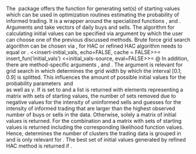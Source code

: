 \subsection{Package Interface}
\label{sec:pkginterfaceinit}

The \pkgname\ package offers the \Rfunc{initial\_vals} function for generating set(s) of starting values
which can be used in optimization routines estimating the probability of informed trading.
It is a wrapper around the specialized functions \Rfunc{init\_grid\_search}, \Rfunc{init\_hac} and
\Rfunc{init\_hac\_ref}.\footnote{%
The specialized functions for generating initial values are not exported by the \pkgname\ package.
To utilize a not exported function use a call of the form \Rfunc{\pkgname:::function\_name}.}
Arguments \Rcode{numbuys} and \Rcode{numsells} take vectors of daily buys and sells.
The algorithm for calculating initial values can be specified via \Rcode{method} argument
by which the user can choose one of the previous discussed methods.
Brute force grid search algorithm can be chosen via \Rcode{'Grid'},
for HAC or refined HAC algorithm \Rcode{method} needs to equal \Rcode{'HAC'} or \Rcode{'HAC\_Ref'}.
<<insert-initial_vals, echo=FALSE, cache = FALSE>>=
insert_fun('initial_vals')
<<initial_vals-source, eval=FALSE>>=
@
In addition, there are method-specific arguments \Rcode{length}, \Rcode{num\_clust} and \Rcode{details}.
The \Rcode{length} argument is relevant for grid search in which
\Rcode{length} determines the grid width by which the interval $\left[0.1, 0.9\right]$ is splitted.
This influences the amount of possible initial values for the probability parameters \probinfevent\ and \probbadnews\
as well as $\gamma$.\footnote{%
The grid search algorithm is discussed in detail in section \ref{sec:initgrid}.}
If \Rcode{details} is set to \Rcode{TRUE} and \Rcode{method = 'Grid'} a list is returned with elements
representing a matrix with sets of starting values, the number of sets removed due to negative values for the intensity of uninformed sells
and guesses for the intensity of informed trading that are larger than the highest observed number of buys or sells in the data.
Otherwise, solely a matrix of initial values is returned.
For the combination \Rcode{method = 'HAC\_Ref'} and \Rcode{details = TRUE} a matrix with \Rcode{num\_clust} sets of starting values is returned
including the corresponding likelihood function values.
Hence, \Rcode{num\_clust} determines the number of clusters the trading data is grouped in and is only relevant for \Rcode{method = 'HAC\_Ref'}.
The best set of initial values generated by refined HAC method is returned if \Rcode{details = FALSE}.

